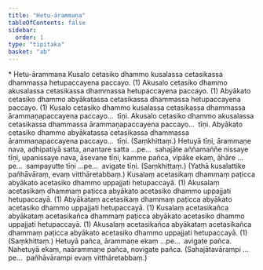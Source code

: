 ```yaml
---
title: "Hetu-ārammaṇa"
tableOfContents: false
sidebar:
  order: 1
type: "tipitaka"
basket: "ab"
---
```



<DynamicBreadcrumb />

<Paragraph type="center">
* Hetu-ārammaṇa
</Paragraph>

<Division number="13">

<Paragraph number="1366">
Kusalo cetasiko dhammo kusalassa cetasikassa dhammassa hetupaccayena paccayo. (1)
</Paragraph>

<Paragraph number="1367">
Akusalo cetasiko dhammo akusalassa cetasikassa dhammassa hetupaccayena paccayo. (1)
</Paragraph>

<Paragraph number="1368">
Abyākato cetasiko dhammo abyākatassa cetasikassa dhammassa hetupaccayena paccayo. (1)
</Paragraph>

<Paragraph number="1369">
Kusalo cetasiko dhammo kusalassa cetasikassa dhammassa ārammaṇapaccayena paccayo…  tīṇi.
</Paragraph>

<Paragraph number="1370">
Akusalo cetasiko dhammo akusalassa cetasikassa dhammassa ārammaṇapaccayena paccayo…  tīṇi.
</Paragraph>

<Paragraph number="1371">
Abyākato cetasiko dhammo abyākatassa cetasikassa dhammassa ārammaṇapaccayena paccayo…  tīṇi. (Saṃkhittaṃ.)
</Paragraph>

</Division>
<Division number="14">

<Paragraph number="1372">
Hetuyā tīṇi, ārammaṇe nava, adhipatiyā satta, anantare satta …pe…  sahajāte aññamaññe nissaye tīṇi, upanissaye nava, āsevane tīṇi, kamme pañca, vipāke ekaṃ, āhāre …pe…  sampayutte tīṇi …pe…  avigate tīṇi. (Saṃkhittaṃ.)
</Paragraph>

<Paragraph number="1373">
(Yathā kusalattike pañhāvāraṃ, evaṃ vitthāretabbaṃ.)
</Paragraph>

</Division>
<Division number="15">

<Paragraph number="1374">
Kusalaṃ acetasikaṃ dhammaṃ paṭicca abyākato acetasiko dhammo uppajjati hetupaccayā. (1)
</Paragraph>

<Paragraph number="1375">
Akusalaṃ acetasikaṃ dhammaṃ paṭicca abyākato acetasiko dhammo uppajjati hetupaccayā. (1)
</Paragraph>

<Paragraph number="1376">
Abyākataṃ acetasikaṃ dhammaṃ paṭicca abyākato acetasiko dhammo uppajjati hetupaccayā. (1)
</Paragraph>

<Paragraph number="1377">
Kusalaṃ acetasikañca abyākataṃ acetasikañca dhammaṃ paṭicca abyākato acetasiko dhammo uppajjati hetupaccayā. (1)
</Paragraph>

<Paragraph number="1378">
Akusalaṃ acetasikañca abyākataṃ acetasikañca dhammaṃ paṭicca abyākato acetasiko dhammo uppajjati hetupaccayā. (1) (Saṃkhittaṃ.)
</Paragraph>

</Division>
<Division number="16">

<Paragraph number="1379">
Hetuyā pañca, ārammaṇe ekaṃ …pe…  avigate pañca.
</Paragraph>

<Paragraph number="1380">
Nahetuyā ekaṃ, naārammaṇe pañca, novigate pañca.
</Paragraph>

<Paragraph number="1381">
(Sahajātavārampi …pe…  pañhāvārampi evaṃ vitthāretabbaṃ.)
</Paragraph>
</Division>